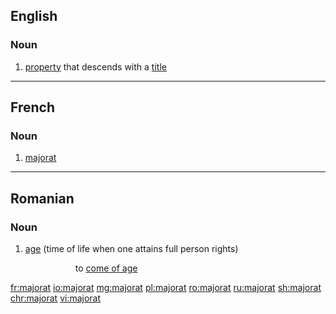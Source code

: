 ==English==

===Noun===
{{en-noun}}

# {{context|legal|lang=en}} [[property]] that descends with a [[title]]
----
==French==

===Noun===
{{fr-noun|m}}

# [[#English|majorat]]
----
==Romanian==

===Noun===
{{ro-noun|n}}

# [[age]] (time of life when one attains full person rights)
#: {{l|ro|ajunge la majorat|''a ajunge la '''majorat'''''}}
#:: to [[come of age]]

[[fr:majorat]]
[[io:majorat]]
[[mg:majorat]]
[[pl:majorat]]
[[ro:majorat]]
[[ru:majorat]]
[[sh:majorat]]
[[chr:majorat]]
[[vi:majorat]]